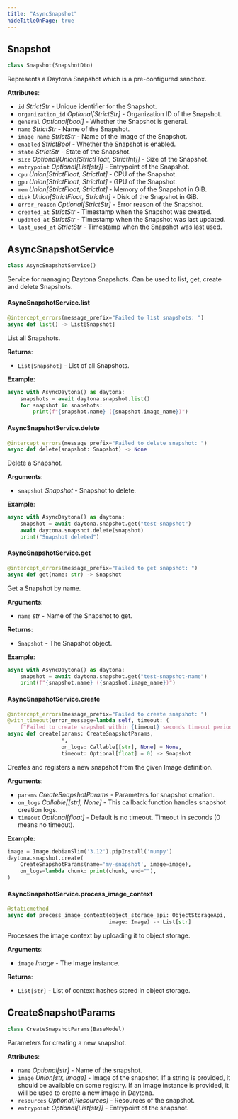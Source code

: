 ```yaml
---
title: "AsyncSnapshot"
hideTitleOnPage: true
---
```


## Snapshot

```python
class Snapshot(SnapshotDto)
```

Represents a Daytona Snapshot which is a pre-configured sandbox.

**Attributes**:

- `id` _StrictStr_ - Unique identifier for the Snapshot.
- `organization_id` _Optional[StrictStr]_ - Organization ID of the Snapshot.
- `general` _Optional[bool]_ - Whether the Snapshot is general.
- `name` _StrictStr_ - Name of the Snapshot.
- `image_name` _StrictStr_ - Name of the Image of the Snapshot.
- `enabled` _StrictBool_ - Whether the Snapshot is enabled.
- `state` _StrictStr_ - State of the Snapshot.
- `size` _Optional[Union[StrictFloat, StrictInt]]_ - Size of the Snapshot.
- `entrypoint` _Optional[List[str]]_ - Entrypoint of the Snapshot.
- `cpu` _Union[StrictFloat, StrictInt]_ - CPU of the Snapshot.
- `gpu` _Union[StrictFloat, StrictInt]_ - GPU of the Snapshot.
- `mem` _Union[StrictFloat, StrictInt]_ - Memory of the Snapshot in GiB.
- `disk` _Union[StrictFloat, StrictInt]_ - Disk of the Snapshot in GiB.
- `error_reason` _Optional[StrictStr]_ - Error reason of the Snapshot.
- `created_at` _StrictStr_ - Timestamp when the Snapshot was created.
- `updated_at` _StrictStr_ - Timestamp when the Snapshot was last updated.
- `last_used_at` _StrictStr_ - Timestamp when the Snapshot was last used.


## AsyncSnapshotService

```python
class AsyncSnapshotService()
```

Service for managing Daytona Snapshots. Can be used to list, get, create and delete Snapshots.

#### AsyncSnapshotService.list

```python
@intercept_errors(message_prefix="Failed to list snapshots: ")
async def list() -> List[Snapshot]
```

List all Snapshots.

**Returns**:

- `List[Snapshot]` - List of all Snapshots.
  

**Example**:

```python
async with AsyncDaytona() as daytona:
    snapshots = await daytona.snapshot.list()
    for snapshot in snapshots:
        print(f"{snapshot.name} ({snapshot.image_name})")
```

#### AsyncSnapshotService.delete

```python
@intercept_errors(message_prefix="Failed to delete snapshot: ")
async def delete(snapshot: Snapshot) -> None
```

Delete a Snapshot.

**Arguments**:

- `snapshot` _Snapshot_ - Snapshot to delete.
  

**Example**:

```python
async with AsyncDaytona() as daytona:
    snapshot = await daytona.snapshot.get("test-snapshot")
    await daytona.snapshot.delete(snapshot)
    print("Snapshot deleted")
```

#### AsyncSnapshotService.get

```python
@intercept_errors(message_prefix="Failed to get snapshot: ")
async def get(name: str) -> Snapshot
```

Get a Snapshot by name.

**Arguments**:

- `name` _str_ - Name of the Snapshot to get.
  

**Returns**:

- `Snapshot` - The Snapshot object.
  

**Example**:

```python
async with AsyncDaytona() as daytona:
    snapshot = await daytona.snapshot.get("test-snapshot-name")
    print(f"{snapshot.name} ({snapshot.image_name})")
```

#### AsyncSnapshotService.create

```python
@intercept_errors(message_prefix="Failed to create snapshot: ")
@with_timeout(error_message=lambda self, timeout: (
    f"Failed to create snapshot within {timeout} seconds timeout period."))
async def create(params: CreateSnapshotParams,
                 *,
                 on_logs: Callable[[str], None] = None,
                 timeout: Optional[float] = 0) -> Snapshot
```

Creates and registers a new snapshot from the given Image definition.

**Arguments**:

- `params` _CreateSnapshotParams_ - Parameters for snapshot creation.
- `on_logs` _Callable[[str], None]_ - This callback function handles snapshot creation logs.
- `timeout` _Optional[float]_ - Default is no timeout. Timeout in seconds (0 means no timeout).

**Example**:

```python
image = Image.debianSlim('3.12').pipInstall('numpy')
daytona.snapshot.create(
    CreateSnapshotParams(name='my-snapshot', image=image),
    on_logs=lambda chunk: print(chunk, end=""),
)
```

#### AsyncSnapshotService.process\_image\_context

```python
@staticmethod
async def process_image_context(object_storage_api: ObjectStorageApi,
                                image: Image) -> List[str]
```

Processes the image context by uploading it to object storage.

**Arguments**:

- `image` _Image_ - The Image instance.

**Returns**:

- `List[str]` - List of context hashes stored in object storage.

## CreateSnapshotParams

```python
class CreateSnapshotParams(BaseModel)
```

Parameters for creating a new snapshot.

**Attributes**:

- `name` _Optional[str]_ - Name of the snapshot.
- `image` _Union[str, Image]_ - Image of the snapshot. If a string is provided,
  it should be available on some registry. If an Image instance is provided,
  it will be used to create a new image in Daytona.
- `resources` _Optional[Resources]_ - Resources of the snapshot.
- `entrypoint` _Optional[List[str]]_ - Entrypoint of the snapshot.

